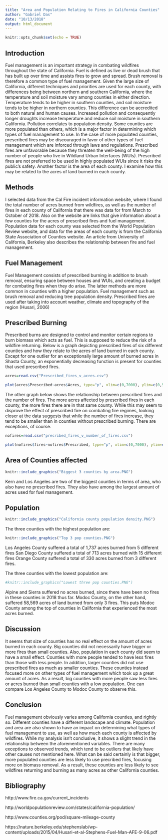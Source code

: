 ```yaml
---
title: "Area and Population Relating to Fires in California Counties"
author: "Gabriel Das"
date: "10/13/2018"
output: html_document
---
```


```r
knitr::opts_chunk$set(echo = TRUE)
```

## Introduction
Fuel management is an important strategy in combating wildfires throughout the state of California. Fuel is defined as live or dead brush that has built up over time and assists fires to grow and spread. Brush removal is therefore a common type of fuel management. Given the large size of California, different techniques and priorities are used for each county, with differences being between northern and southern California, where the temperature and soil moisture vary among counties in either direction. Temperature tends to be higher in southern counties, and soil moisture tends to be higher in northern counties. This difference can be accredited to both natural and human causes. Increased pollution and consequently longer droughts increase temperature and reduce soil moisture in southern California. Pollution correlates to population density. Some counties are more populated than others, which is a major factor in determining which types of fuel management to use. In the case of more populated counties, prescribed fires may be discouraged in favor of other types of fuel management which are inforced through laws and regulations. Prescribed fires are unfavorable because they threaten the well-being of the high number of people who live in Wildland Urban Interfaces (WUIs). Prescribed fires are not preferred to be used in highly populated WUIs since it risks the public's safety. Another factor  is the area of each county. I examine how this may be related to the acres of land burned in each county. 

## Methods 
I selected data from the Cal Fire incident information website, where I found the total number of acres burned from wildfires, as well as the number of fires in each county of California that there was data for from March to October of 2018. Also on the website are links that give information about a few counties for the acres of prescribed fires and fuel management. Population data for each county was selected from the World Population Review website, and data for the areas of each county is from the California State Association of Counties website. An article from University of California, Berkeley also describes the relationship between fire and fuel management.

## Fuel Management
Fuel Management consists of prescribed burning in addition to brush removal, ensuring space between houses and WUIs, and creating a budget for combating fires when they do arise. The latter methods are more common in counties with a higher population. Fuel management such as brush removal and reducing tree population density. Prescribed fires are used after taking into account weather, climate and topography of the region (Husari, 2006)

## Prescribed Burning

Prescribed burns are designed to control and monitor certain regions to burn biomass which acts as fuel. This is supposed to reduce the risk of a wildfire returning. Below is a graph depicting prescribed fires of six different counties and how they relate to the acres of land burned in each county. Except for one outlier for an exceptionally large amount of burned acres in Shasta County, an exponentially decreasing function is present for counties that used prescribed fires.

```r
acres=read.csv("Prescribed_fires_v_acres.csv")

plot(acres$Prescribed~acres$Acres, type="p", xlim=c(0,7000), ylim=c(0,5000), xlab="Prescribed Fire (acres)", ylab="Land Burned (acres)")
```


The other graph below shows the relationship between prescribed fires and the number of fires. The more acres affected by prescribed fires in each county, the more fires there are in that same county. While this may seem to disprove the effect of prescribed fire on combating fire regimes, looking closer at the data suggests that while the number of fires increase, they tend to be smaller than in counties without prescribed burning. There are exceptions, of course.


```r
nofires=read.csv("precribed_fires_v_number_of_fires.csv")

plot(nofires$fires~nofires$Prescribed, type="p", xlim=c(0,7000), ylim=c(0,20), ylab="Number of Fires", xlab="Prescribed Fire (acres)")

```

## Area of Counties affected

```r
knitr::include_graphics("Biggest 3 counties by area.PNG")
```


Kern and Los Angeles are two of the biggest counties in terms of area, who also have no prescribed fires. They also have among the largest amount of acres used for fuel management. 


## Population

```r
knitr::include_graphics("California county population density.PNG")
```



The three counties with the highest population are:
```r
knitr::include_graphics("Top 3 pop counties.PNG")
```


Los Angeles County suffered a total of 1,737 acres burned from 5 different fires
San Diego County suffered a total of 713 acres burned with 15 different fires
Orange County suffered a total of 330 acres burned from 3 different fires.


The three counties with the lowest population are:
```r
#knitr::include_graphics("Lowest three pop counties.PNG")
```


Alpine and Sierra suffered no acres burned, since there have been no fires in these counties in 2018 thus far. Modoc County, on the other hand, suffered 58,569 acres of land burned from only 3 fires. This puts Modoc County among the top of counties in California that experienced the most acres burned. 


## Discussion
It seems that size of counties has no real effect on the amount of acres burned in each county. Big counties did not necessarily have bigger or more fires than small counties. Also, population in each county did seem to have a small effect. Counties with more people tended to have less fires than those with less people. In addition, larger counties did not use prescribed fires as much as smaller counties. These counties instead focused more on other types of fuel management which took up a great amount of acres. As a result, big counties with more people saw less fires or acres burned than small counties with a low population. One can compare Los Angeles County to Modoc County to observe this. 


## Conclusion
Fuel management obviously varies among California counties, and rightly so. Different counties have a different landscape and climate. Population and area are also shown to have an impact on determining what types of fuel management to use, as well as how much each county is affected by wildfires. While my analysis isn't conclusive, it shows a slight trend in the relationship between the aforementioned variables. There are many exceptions to observed trends, which tend to be outliers that likely have other causes not mentioned here. What can be said certainly is that bigger, more populated counties are less likely to use precribed fires, focusing more on biomass removal. As a result, these counties are less likely to see wildfires returning and burning as many acres as other California counties.


## Bibliography

http://www.fire.ca.gov/current_incidents

http://worldpopulationreview.com/states/california-population/

http://www.counties.org/pod/square-mileage-county

https://nature.berkeley.edu/stephenslab/wp-content/uploads/2015/04/Husari-et-al-Stephens-Fuel-Man-AFE-9-06.pdf


